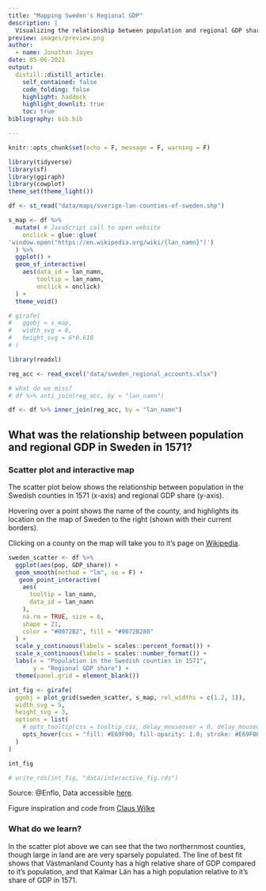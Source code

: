 ```yaml
---
title: "Mapping Sweden's Regional GDP"
description: |
  Visualizing the relationship between population and regional GDP share in 1571, based on data from Enflo and Missiaia (2018).
preview: images/preview.png
author:
  - name: Jonathan Jayes
date: 05-06-2021
output:
  distill::distill_article:
    self_contained: false
    code_folding: false
    highlight: haddock
    highlight_downlit: true
    toc: true
bibliography: bib.bib

---
```


```r
knitr::opts_chunk$set(echo = F, message = F, warning = F)

library(tidyverse)
library(sf)
library(ggiraph)
library(cowplot)
theme_set(theme_light())
```


```r
df <- st_read("data/maps/sverige-lan-counties-of-sweden.shp")

s_map <- df %>%
  mutate( # JavaScript call to open website 
    onclick = glue::glue(
'window.open("https://en.wikipedia.org/wiki/{lan_namn}")')
  ) %>%
  ggplot() +
  geom_sf_interactive(
    aes(data_id = lan_namn, 
        tooltip = lan_namn,
        onclick = onclick)
  ) +
  theme_void()

# girafe(
#   ggobj = s_map,
#   width_svg = 6,
#   height_svg = 6*0.618
# )

```


```r
library(readxl)

reg_acc <- read_excel("data/sweden_regional_accounts.xlsx")

# what do we miss?
# df %>% anti_join(reg_acc, by = "lan_namn")

df <- df %>% inner_join(reg_acc, by = "lan_namn")
```

## What was the relationship between population and regional GDP in Sweden in 1571?

### Scatter plot and interactive map

The scatter plot below shows the relationship between population in the Swedish counties in 1571 (x-axis) and regional GDP share (y-axis). 

Hovering over a point shows the name of the county, and highlights its location on the map of Sweden to the right (shown with their current borders).

Clicking on a county on the map will take you to it's page on [Wikipedia](https://www.wikipedia.org/).

```r
sweden_scatter <- df %>% 
  ggplot(aes(pop, GDP_share)) +
  geom_smooth(method = "lm", se = F) +
   geom_point_interactive(
    aes(
      tooltip = lan_namn,
      data_id = lan_namn
    ),
    na.rm = TRUE, size = 6,
    shape = 21,
    color = "#0072B2", fill = "#0072B280"
  ) +
  scale_y_continuous(labels = scales::percent_format()) +
  scale_x_continuous(labels = scales::number_format()) +
  labs(x = "Population in the Swedish counties in 1571",
       y = "Regional GDP share") +
  theme(panel.grid = element_blank())
```


```r
int_fig <- girafe(
  ggobj = plot_grid(sweden_scatter, s_map, rel_widths = c(1.2, 1)),
  width_svg = 5,
  height_svg = 3,
  options = list(
    # opts_tooltip(css = tooltip_css, delay_mouseover = 0, delay_mouseout = 0),
    opts_hover(css = "fill: #E69F00; fill-opacity: 1.0; stroke: #E69F00;")
  )
)

int_fig

# write_rds(int_fig, "data/interactive_fig.rds")

```



Source: @Enflo, Data accessible [here](https://www.ekh.lu.se/en/research/economic-history-data/shra1571-2010).

<aside>
Figure inspiration and code from [Claus Wilke](https://wilkelab.org/SDS375/slides/interactive-plots.html#1)
</aside>


### What do we learn?

In the scatter plot above we can see that the two northernmost counties, though large in land are are very sparsely populated. The line of best fit shows that Västmanland County has a high relative share of GDP compared to it's population, and that Kalmar Län has a high population relative to it's share of GDP in 1571.

